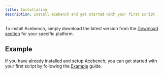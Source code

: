```yaml
---
title: Installation
description: Install acebench and get started with your first script
---
```


To install Acebench, simply download the latest version from the [Download section](https://acebench.co/#download) for your specific platform.

## Example

If you have already installed and setup Acebench, you can get started with your first script by following the [Example](https://docs.acebench.co/code) guide.
